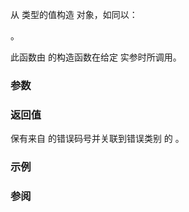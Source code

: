 {{cpp/title|make_error_code{{dsc small|(std::future_errc)}}}}
{{cpp/thread/future_errc/navbar}}
{{dcl begin}}
{{dcl header | future}}
{{dcl | since=c++11 |
std::error_code make_error_code( std::future_errc e );
}}
{{dcl end}}

从 {{lc|std::future_errc}} 类型的值构造 {{lc|std::error_code}} 对象，如同以：

{{cc|std::error_code(static_cast&lt;int&gt;(e), std::future_category())}}。

此函数由 {{lc|std::error_code}} 的构造函数在给定 {{lc|std::future_errc}} 实参时所调用。

===参数===
{{par begin}}
{{par | e | 错误码号}}
{{par end}}

===返回值===
保有来自 {{tt|e}} 的错误码号并关联到错误类别 {{c|"future"}} 的 {{lc|std::error_code}}。

===示例===
{{example
 | 
 | code=
 | output=
}}

===参阅===
{{dsc begin}}
{{dsc inc | cpp/error/dsc error_code}}
{{dsc inc | cpp/thread/dsc future_errc}}
{{dsc inc | cpp/error/errc/dsc make_error_code}}
{{dsc inc | cpp/io/io_errc/dsc make_error_code}}
{{dsc end}}

{{langlinks|en|es|ja|ru}}